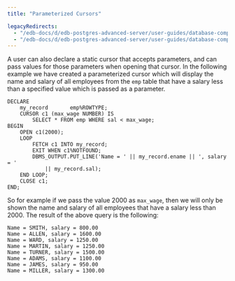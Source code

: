 ```yaml
---
title: "Parameterized Cursors"

legacyRedirects:
  - "/edb-docs/d/edb-postgres-advanced-server/user-guides/database-compatibility-stored-procedural-language-guide/13/parameterized_cursors.html"
  - "/edb-docs/d/edb-postgres-advanced-server/user-guides/database-compatibility-stored-procedural-language-guide/latest/parameterized_cursors.html"
---
```


<div id="parameterized_cursors" class="registered_link"></div>

A user can also declare a static cursor that accepts parameters, and can pass values for those parameters when opening that cursor. In the following example we have created a parameterized cursor which will display the name and salary of all employees from the `emp` table that have a salary less than a specified value which is passed as a parameter.

```text
DECLARE
    my_record       emp%ROWTYPE;
    CURSOR c1 (max_wage NUMBER) IS
        SELECT * FROM emp WHERE sal < max_wage;
BEGIN
    OPEN c1(2000);
    LOOP
        FETCH c1 INTO my_record;
        EXIT WHEN c1%NOTFOUND;
        DBMS_OUTPUT.PUT_LINE('Name = ' || my_record.ename || ', salary = '
            || my_record.sal);
    END LOOP;
    CLOSE c1;
END;
```

So for example if we pass the value 2000 as `max_wage`, then we will only be shown the name and salary of all employees that have a salary less than 2000. The result of the above query is the following:

```text
Name = SMITH, salary = 800.00
Name = ALLEN, salary = 1600.00
Name = WARD, salary = 1250.00
Name = MARTIN, salary = 1250.00
Name = TURNER, salary = 1500.00
Name = ADAMS, salary = 1100.00
Name = JAMES, salary = 950.00
Name = MILLER, salary = 1300.00
```
